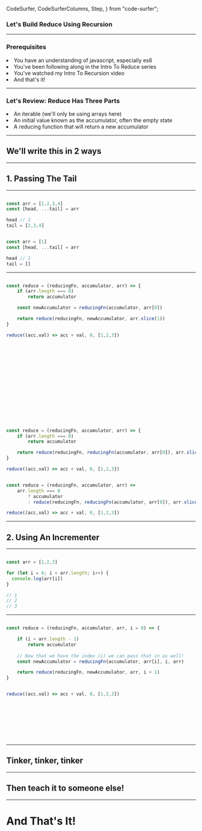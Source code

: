   CodeSurfer,
  CodeSurferColumns,
  Step,
} from "code-surfer";



### Let's Build Reduce Using Recursion

---

### Prerequisites


<div style={{ width: '80%', fontSize: '.75em'}}>
  <li>You have an understanding of javascript, especially es6</li>
  <li>You've been following along in the Intro To Reduce series</li>
  <li>You've watched my Intro To Recursion video</li>
  <li>And that's it!</li>
</div>

---

### Let's Review: Reduce Has Three Parts

<div style={{ width: '80%', fontSize: '.75em'}}>
  <li>An iterable (we'll only be using arrays here)</li>
  <li>An initial value known as the accumulator, often the empty state</li>
  <li>A reducing function that will return a new accumulator</li>
</div>

---

## We'll write this in 2 ways

---

## 1. Passing The Tail

---

<CodeSurfer>

```js title="Head and Tail"

const arr = [1,2,3,4]
const [head, ...tail] = arr

head // 1
tail = [2,3,4]

```

```js title="An Empty Tail"

const arr = [1]
const [head, ...tail] = arr

head // 1
tail = []

```

</CodeSurfer>

---

<CodeSurfer>

```js title="Wall Of Code Alert"

const reduce = (reducingFn, accumulator, arr) => {
	if (arr.length === 0)
        return accumulator

    const newAccumulator = reducingFn(accumulator, arr[0])

	return reduce(reducingFn, newAccumulator, arr.slice(1))
}

reduce((acc,val) => acc + val, 0, [1,2,3])

```

```diff 2[16:45] title="Look familiar?"
```

```diff 3,4 title="Base Case: If the array is empty, there's nothing left to do!"
```

```diff 6 title="Call the reducing function to get the new accumulator"
```

```diff 6[39:50] title="We'll pass in the current accumulator"
```

```diff 6[52:57] title="And the head of the array"
```

```diff 8 title="Finally, we need to recurse so we can move through the array"
```

```diff 8 title="And move toward our base case"
```

```diff 8 title="So reduce will call itself"
```

```diff 8[19:28] title="The reducing function stays the same"
```

```diff 6[11:24],8[31:44] title="We'll pass in the new accumulator"
```

```diff 8[47:58] title="And here's where we can move toward our base case"
```

```diff 8[47:58] title="We're going to pass in the tail of the array"
```

```diff 8[47:58] title="This will ensure the array gets smaller and smaller"
```

```diff 3,8[47:58] title="Eventually becoming empty and hitting our base case!"
```

```diff title="Could we clean some of this up?"
```

```js title="We can remove the intermediate variable"

const reduce = (reducingFn, accumulator, arr) => {
	if (arr.length === 0)
        return accumulator

	return reduce(reducingFn, reducingFn(accumulator, arr[0]), arr.slice(1))
}

reduce((acc,val) => acc + val, 0, [1,2,3])

```

```js title="If you're into the whole brevity thing"

const reduce = (reducingFn, accumulator, arr) =>
    arr.length === 0
        ? accumulator
        : reduce(reducingFn, reducingFn(accumulator, arr[0]), arr.slice(1))

reduce((acc,val) => acc + val, 0, [1,2,3])


```

</CodeSurfer>

---

## 2. Using An Incrementer

---

<CodeSurfer>

```js title="Just like a for loop!"

const arr = [1,2,3]

for (let i = 0; i < arr.length; i++) {
  console.log(arr[i])
}

// 1
// 2
// 3

```

</CodeSurfer>

---

<CodeSurfer>

```js

const reduce = (reducingFn, accumulator, arr, i = 0) => {

	if (i > arr.length - 1)
        return accumulator
        
    // Now that we have the index (i) we can pass that in as well!
    const newAccumulator = reducingFn(accumulator, arr[i], i, arr)

	return reduce(reducingFn, newAccumulator, arr, i + 1)
}


reduce((acc,val) => acc + val, 0, [1,2,3])

```

```diff 2[47:51] title="We're keeping track of the current index in the array"
```

```diff 4,5 title="We'll stop the recursion once i moves out of bounds"
```

```diff 8 title="We're still going to generate our new accumulator"
```

```diff 8[60:65] title="We'll pass the current index in, along with the array"
```

```diff 10 title="We're still going to recurse"
```

```diff 10[47:51] title="We'll pass in the entire array"
```

```diff 10[50:56] title="And we're incrementing i to move through the array"
```

```diff 4,5 title="Eventually, i will move out of bounds, stopping the recursion"
```

</CodeSurfer>

---

## Tinker, tinker, tinker

---

## Then teach it to someone else!

---

# And That's It!